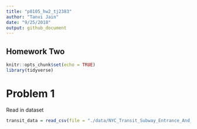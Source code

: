 ```yaml
---
title: "p8105_hw2_tj2383"
author: "Tanvi Jain"
date: "9/25/2018"
output: github_document
---
```


## Homework Two

```r
knitr::opts_chunk$set(echo = TRUE)
library(tidyverse)
```

# Problem 1

Read in dataset
```r
transit_data = read_csv(file = "./data/NYC_Transit_Subway_Entrance_And_Exit_Data.csv")
```

